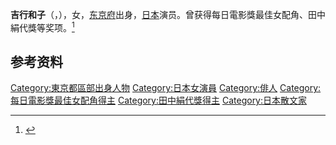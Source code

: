 '''吉行和子'''（{{jpn|j=吉行 和子|hg=よしゆき かずこ|rm=Yoshiyuki Kazuko}}，{{bd|1935年|8月9日||}}），女，[[东京府|东京府]]出身，[[日本|日本]]演员。曾获得每日電影獎最佳女配角、田中絹代獎等奖项。<ref>{{Cite web|title=田中絹代賞とは|url=http://www.aa.alpha-net.ne.jp/kinuyo21/kinuyosho.htm|accessdate=2021-04-13|work=田中絹代メモリアル協会|archive-date=2008-12-10|archive-url=https://web.archive.org/web/20081210032517/http://www.aa.alpha-net.ne.jp/kinuyo21/kinuyosho.htm|dead-url=no}}</ref>

== 参考资料 ==
{{reflist}}

{{每日電影獎最佳女配角}}
{{田中絹代獎}}

{{Authority control}}
{{DEFAULTSORT:Yoshiyuki, Kazuko}}

[[Category:東京都區部出身人物|Category:東京都區部出身人物]]
[[Category:日本女演員|Category:日本女演員]]
[[Category:俳人|Category:俳人]]
[[Category:每日電影獎最佳女配角得主|Category:每日電影獎最佳女配角得主]]
[[Category:田中絹代獎得主|Category:田中絹代獎得主]]
[[Category:日本散文家|Category:日本散文家]]